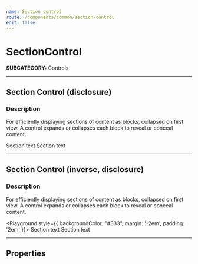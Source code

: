 ```yaml
---
name: Section control
route: /components/common/section-control
edit: false
---
```



# SectionControl
**SUBCATEGORY:** Controls

<hr />

## Section Control (disclosure)
### Description
For efficiently displaying sections of content as blocks, collapsed on first view.
A control expands or collapses each block to reveal or conceal content.

<Playground>
  <SectionControl sectionTitle='Section title'>Section text</SectionControl>
  <SectionControl sectionTitle='Section title'>Section text</SectionControl>
</Playground>

<hr />

## Section Control (inverse, disclosure)
### Description
For efficiently displaying sections of content as blocks, collapsed on first view.
A control expands or collapses each block to reveal or conceal content.

<Playground style={{ backgroundColor: "#333", margin: '-2em', padding: '2em' }}>
    <SectionControl inverse sectionTitle='Section title'>Section text</SectionControl>
    <SectionControl inverse sectionTitle='Section title'>Section text</SectionControl>
</Playground>

<hr />

## Properties
<Props of={SectionControl} />
